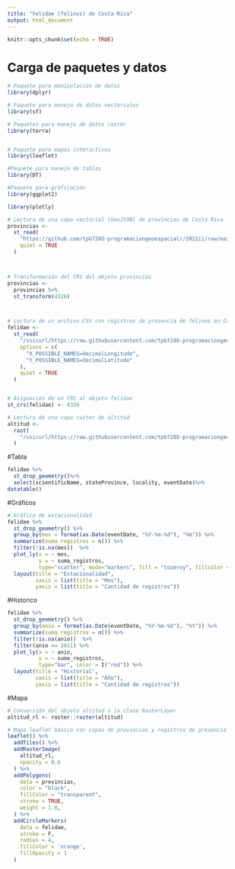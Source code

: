 ```yaml
---
title: "Felidae (felinos) de Costa Rica"
output: html_document
---
```


```r
knitr::opts_chunk$set(echo = TRUE)
```

# Carga de paquetes y datos 
```r
# Paquete para manipulación de datos
library(dplyr)

# Paquete para manejo de datos vectoriales
library(sf)

# Paquetes para manejo de datos raster
library(terra)


# Paquete para mapas interactivos
library(leaflet)

#Paquete para manejo de tablas
library(DT)

#Paquete para graficación
library(ggplot2)

library(plotly)

```

```r



# Lectura de una capa vectorial (GeoJSON) de provincias de Costa Rica
provincias <-
  st_read(
    "https://github.com/tpb728O-programaciongeoespacialr/2021ii/raw/main/datos/ign/delimitacion-territorial-administrativa/provincias.geojson",
    quiet = TRUE
  )



# Transformación del CRS del objeto provincias
provincias <-
  provincias %>%
  st_transform(4326)



# Lectura de un archivo CSV con registros de presencia de felinos en Costa Rica
felidae <-
  st_read(
    "/vsicurl/https://raw.githubusercontent.com/tpb728O-programaciongeoespacialr/2021ii/main/datos/gbif/felidae.csv",
    options = c(
      "X_POSSIBLE_NAMES=decimalLongitude",
      "Y_POSSIBLE_NAMES=decimalLatitude"
    ),
    quiet = TRUE
  )


# Asignación de un CRS al objeto felidae
st_crs(felidae) <- 4326

# Lectura de una capa raster de altitud
altitud <-
  rast(
    "/vsicurl/https://raw.githubusercontent.com/tpb728O-programaciongeoespacialr/2021ii/master/datos/worldclim/altitud.tif"
  )

```

#Tabla

```r
felidae %>%
  st_drop_geometry()%>%
  select(scientificName, stateProvince, locality, eventDate)%>%
datatable()

```
#Gráficos

```r
# Gráfico de estacionalidad
felidae %>%
  st_drop_geometry() %>%
  group_by(mes = format(as.Date(eventDate, "%Y-%m-%d"), "%m")) %>%
  summarize(suma_registros = n()) %>%
  filter(!is.na(mes))  %>%
  plot_ly(x = ~ mes,
          y = ~ suma_registros,
          type="scatter", mode="markers", fill = "tozeroy", fillcolor = "green") %>%
  layout(title = "Estacionalidad",
         xaxis = list(title = "Mes"),
         yaxis = list(title = "Cantidad de registros"))

```
#Historico

```r
felidae %>%
  st_drop_geometry() %>%
  group_by(anio = format(as.Date(eventDate, "%Y-%m-%d"), "%Y")) %>%
  summarize(suma_registros = n()) %>%
  filter(!is.na(anio))  %>%
  filter(anio >= 2011) %>%
  plot_ly(x = ~ anio,
          y = ~ suma_registros,
          type="bar", color = I("red")) %>%
  layout(title = "Historial",
         xaxis = list(title = "Año"),
         yaxis = list(title = "Cantidad de registros"))
```

#Mapa

```r


# Conversión del objeto altitud a la clase RasterLayer
altitud_rl <- raster::raster(altitud)

# Mapa leaflet básico con capas de provincias y registros de presencia de felinos
leaflet() %>%
  addTiles() %>%
  addRasterImage(
    altitud_rl, 
    opacity = 0.6
  ) %>%    
  addPolygons(
    data = provincias,
    color = "black",
    fillColor = "transparent",
    stroke = TRUE,
    weight = 1.0,
  ) %>%
  addCircleMarkers(
    data = felidae,
    stroke = F,
    radius = 4,
    fillColor = 'orange',
    fillOpacity = 1
  )


```

